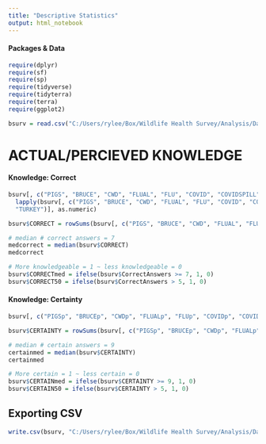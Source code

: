 ---
title: "Descriptive Statistics"
output: html_notebook
---

#### Packages & Data
```{r}

require(dplyr)
require(sf)
require(sp)
require(tidyverse)
require(tidyterra)
require(terra)
require(ggplot2)

bsurv = read.csv("C:/Users/rylee/Box/Wildlife Health Survey/Analysis/Data/Binary/BINcombined.csv")


```



# ACTUAL/PERCIEVED KNOWLEDGE

#### Knowledge: Correct
```{r}

bsurv[, c("PIGS", "BRUCE", "CWD", "FLUAL", "FLU", "COVID", "COVIDSPILL", "RABIESAL", "RABIES", "TURKEY")] = 
  lapply(bsurv[, c("PIGS", "BRUCE", "CWD", "FLUAL", "FLU", "COVID", "COVIDSPILL", "RABIESAL", "RABIES",
  "TURKEY")], as.numeric)

bsurv$CORRECT = rowSums(bsurv[, c("PIGS", "BRUCE", "CWD", "FLUAL", "FLU", "COVID", "COVIDSPILL", "RABIESAL", "RABIES", "TURKEY")],, na.rm = TRUE)

# median # correct answers = 7 
medcorrect = median(bsurv$CORRECT)
medcorrect

# More knowledgeable = 1 ~ less knowledgeable = 0 
bsurv$CORRECTmed = ifelse(bsurv$CorrectAnswers >= 7, 1, 0)
bsurv$CORRECT50 = ifelse(bsurv$CorrectAnswers > 5, 1, 0)


```

#### Knowledge: Certainty 
```{r}

bsurv[, c("PIGSp", "BRUCEp", "CWDp", "FLUALp", "FLUp", "COVIDp", "COVIDSPILLp", "RABIESALp", "RABIESp", "TURKEYp")] = lapply(bsurv[, c("PIGSp", "BRUCEp", "CWDp", "FLUALp", "FLUp", "COVIDp", "COVIDSPILLp", "RABIESALp", "RABIESp", "TURKEYp")], as.numeric)

bsurv$CERTAINTY = rowSums(bsurv[, c("PIGSp", "BRUCEp", "CWDp", "FLUALp", "FLUp", "COVIDp", "COVIDSPILLp", "RABIESALp", "RABIESp", "TURKEYp")])

# median # certain answers = 9
certainmed = median(bsurv$CERTAINTY)
certainmed

# More certain = 1 ~ less certain = 0 
bsurv$CERTAINmed = ifelse(bsurv$CERTAINTY >= 9, 1, 0)
bsurv$CERTAIN50 = ifelse(bsurv$CERTAINTY > 5, 1, 0)

```

## Exporting CSV
```{r}

write.csv(bsurv, "C:/Users/rylee/Box/Wildlife Health Survey/Analysis/Data/OUTr/analysisvariables.csv")

```

